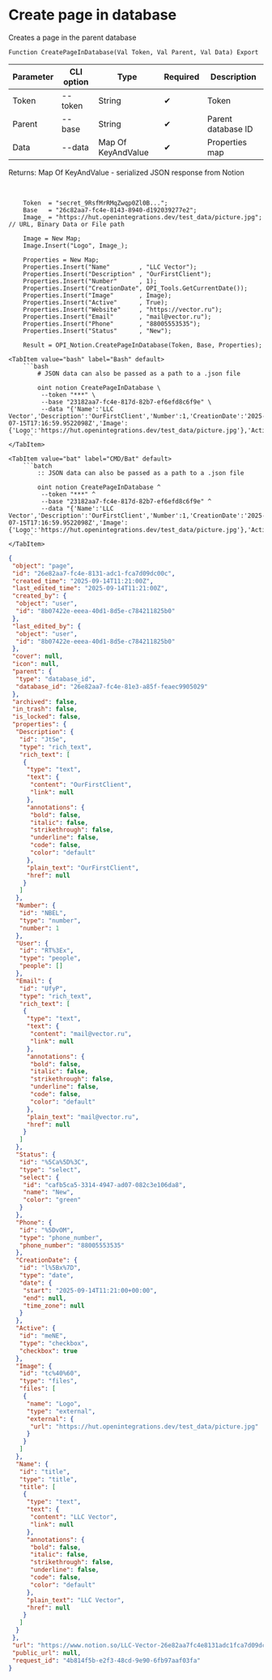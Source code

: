 ﻿---
sidebar_position: 2
description: Create page in database and other functions to work with Notion in the Open Integration Package, a free open-source integration library for 1C:Enterprise 8, OneScript and CLI
keywords: [1C, 1С, 1С:Enterprise, 1С:Enterprise 8.3, API, Integration, Services, Exchange, OneScript, CLI, Notion]
---


# Create page in database
 Creates a page in the parent database



`Function CreatePageInDatabase(Val Token, Val Parent, Val Data) Export`

  | Parameter | CLI option | Type | Required | Description |
  |-|-|-|-|-|
  | Token | --token | String | &#x2714; | Token |
  | Parent | --base | String | &#x2714; | Parent database ID |
  | Data | --data | Map Of KeyAndValue | &#x2714; | Properties map |

  
  Returns:  Map Of KeyAndValue - serialized JSON response from Notion

<br/>




```bsl title="1C:Enterprise/OneScript code example"
    Token  = "secret_9RsfMrRMqZwqp0Zl0B...";
    Base   = "26c82aa7-fc4e-8143-8940-d192039277e2";
    Image_ = "https://hut.openintegrations.dev/test_data/picture.jpg"; // URL, Binary Data or File path

    Image = New Map;
    Image.Insert("Logo", Image_);

    Properties = New Map;
    Properties.Insert("Name"        , "LLC Vector");
    Properties.Insert("Description" , "OurFirstClient");
    Properties.Insert("Number"      , 1);
    Properties.Insert("CreationDate", OPI_Tools.GetCurrentDate());
    Properties.Insert("Image"       , Image);
    Properties.Insert("Active"      , True);
    Properties.Insert("Website"     , "https://vector.ru");
    Properties.Insert("Email"       , "mail@vector.ru");
    Properties.Insert("Phone"       , "88005553535");
    Properties.Insert("Status"      , "New");

    Result = OPI_Notion.CreatePageInDatabase(Token, Base, Properties);
```
 

 <Tabs>
  
    <TabItem value="bash" label="Bash" default>
        ```bash
            # JSON data can also be passed as a path to a .json file
            
            oint notion CreatePageInDatabase \
             --token "***" \
             --base "23182aa7-fc4e-817d-82b7-ef6efd8c6f9e" \
             --data "{'Name':'LLC Vector','Description':'OurFirstClient','Number':1,'CreationDate':'2025-07-15T17:16:59.9522098Z','Image':{'Logo':'https://hut.openintegrations.dev/test_data/picture.jpg'},'Active':true,'Website':'https://vector.ru','Email':'mail@vector.ru','Phone':'88005553535','Status':'New'}"
        ```
    </TabItem>
  
    <TabItem value="bat" label="CMD/Bat" default>
        ```batch
            :: JSON data can also be passed as a path to a .json file
            
            oint notion CreatePageInDatabase ^
             --token "***" ^
             --base "23182aa7-fc4e-817d-82b7-ef6efd8c6f9e" ^
             --data "{'Name':'LLC Vector','Description':'OurFirstClient','Number':1,'CreationDate':'2025-07-15T17:16:59.9522098Z','Image':{'Logo':'https://hut.openintegrations.dev/test_data/picture.jpg'},'Active':true,'Website':'https://vector.ru','Email':'mail@vector.ru','Phone':'88005553535','Status':'New'}"
        ```
    </TabItem>
</Tabs>


```json title="Result"
{
 "object": "page",
 "id": "26e82aa7-fc4e-8131-adc1-fca7d09dc00c",
 "created_time": "2025-09-14T11:21:00Z",
 "last_edited_time": "2025-09-14T11:21:00Z",
 "created_by": {
  "object": "user",
  "id": "8b07422e-eeea-40d1-8d5e-c784211825b0"
 },
 "last_edited_by": {
  "object": "user",
  "id": "8b07422e-eeea-40d1-8d5e-c784211825b0"
 },
 "cover": null,
 "icon": null,
 "parent": {
  "type": "database_id",
  "database_id": "26e82aa7-fc4e-81e3-a85f-feaec9905029"
 },
 "archived": false,
 "in_trash": false,
 "is_locked": false,
 "properties": {
  "Description": {
   "id": "JtSe",
   "type": "rich_text",
   "rich_text": [
    {
     "type": "text",
     "text": {
      "content": "OurFirstClient",
      "link": null
     },
     "annotations": {
      "bold": false,
      "italic": false,
      "strikethrough": false,
      "underline": false,
      "code": false,
      "color": "default"
     },
     "plain_text": "OurFirstClient",
     "href": null
    }
   ]
  },
  "Number": {
   "id": "NBEL",
   "type": "number",
   "number": 1
  },
  "User": {
   "id": "RT%3Ex",
   "type": "people",
   "people": []
  },
  "Email": {
   "id": "UfyP",
   "type": "rich_text",
   "rich_text": [
    {
     "type": "text",
     "text": {
      "content": "mail@vector.ru",
      "link": null
     },
     "annotations": {
      "bold": false,
      "italic": false,
      "strikethrough": false,
      "underline": false,
      "code": false,
      "color": "default"
     },
     "plain_text": "mail@vector.ru",
     "href": null
    }
   ]
  },
  "Status": {
   "id": "%5Ca%5D%3C",
   "type": "select",
   "select": {
    "id": "cafb5ca5-3314-4947-ad07-082c3e106da8",
    "name": "New",
    "color": "green"
   }
  },
  "Phone": {
   "id": "%5DvOM",
   "type": "phone_number",
   "phone_number": "88005553535"
  },
  "CreationDate": {
   "id": "l%5Bx%7D",
   "type": "date",
   "date": {
    "start": "2025-09-14T11:21:00+00:00",
    "end": null,
    "time_zone": null
   }
  },
  "Active": {
   "id": "meNE",
   "type": "checkbox",
   "checkbox": true
  },
  "Image": {
   "id": "tc%40%60",
   "type": "files",
   "files": [
    {
     "name": "Logo",
     "type": "external",
     "external": {
      "url": "https://hut.openintegrations.dev/test_data/picture.jpg"
     }
    }
   ]
  },
  "Name": {
   "id": "title",
   "type": "title",
   "title": [
    {
     "type": "text",
     "text": {
      "content": "LLC Vector",
      "link": null
     },
     "annotations": {
      "bold": false,
      "italic": false,
      "strikethrough": false,
      "underline": false,
      "code": false,
      "color": "default"
     },
     "plain_text": "LLC Vector",
     "href": null
    }
   ]
  }
 },
 "url": "https://www.notion.so/LLC-Vector-26e82aa7fc4e8131adc1fca7d09dc00c",
 "public_url": null,
 "request_id": "4b814f5b-e2f3-48cd-9e90-6fb97aaf03fa"
}
```
